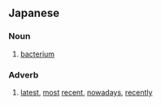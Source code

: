 ==Japanese==

===Noun===
{{ja-noun}}
# {{ja-def|細菌}} [[bacterium]]

===Adverb===
{{ja-pos|adverb}}
# {{ja-def|最近}} [[latest]], [[most]] [[recent]], [[nowadays]], [[recently]]